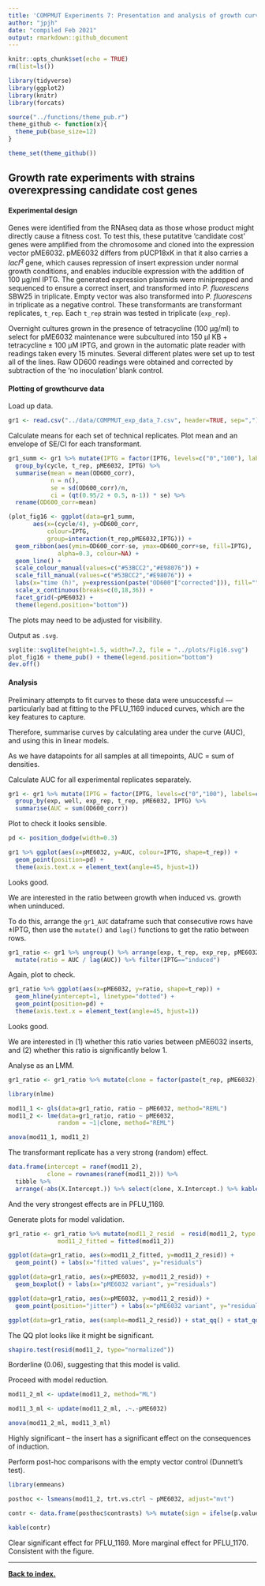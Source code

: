 ```yaml
---
title: 'COMPMUT Experiments 7: Presentation and analysis of growth curves with candidate cost genes'
author: "jpjh"
date: "compiled Feb 2021"
output: rmarkdown::github_document
---
```


```r
knitr::opts_chunk$set(echo = TRUE)
rm(list=ls())

library(tidyverse)
library(ggplot2)
library(knitr)
library(forcats)

source("../functions/theme_pub.r")
theme_github <- function(x){
  theme_pub(base_size=12)
}

theme_set(theme_github())
```

## Growth rate experiments with strains overexpressing candidate cost genes

#### Experimental design

Genes were identified from the RNAseq data as those whose product might directly cause a fitness cost. To test this, these putatitve 'candidate cost' genes were amplified from the chromosome and cloned into the expression vector pME6032. pME6032 differs from pUCP18xK in that it also carries a *lacI^q^* gene, which causes repression of insert expression under normal growth conditions, and enables inducible expression with the addition of 100 µg/ml IPTG. The generated expression plasmids were miniprepped and sequenced to ensure a correct insert, and transformed into *P. fluorescens* SBW25 in triplicate. Empty vector was also transformed into *P. fluorescens* in triplicate as a negative control. These transformants are transformant replicates, `t_rep`. Each `t_rep` strain was tested in triplicate (`exp_rep`).

Overnight cultures grown in the presence of tetracycline (100 µg/ml) to select for pME6032 maintenance were subcultured into 150 µl KB + tetracycline ± 100 µM IPTG, and grown in the automatic plate reader with readings taken every 15 minutes. Several different plates were set up to test all of the lines. Raw OD600 readings were obtained and corrected by subtraction of the 'no inoculation' blank control. 

#### Plotting of growthcurve data

Load up data.

```r
gr1 <- read.csv("../data/COMPMUT_exp_data_7.csv", header=TRUE, sep=",")
```

Calculate means for each set of technical replicates. Plot mean and an envelope of SE/CI for each transformant.

```r
gr1_summ <- gr1 %>% mutate(IPTG = factor(IPTG, levels=c("0","100"), labels=c("uninduced","induced"))) %>%
  group_by(cycle, t_rep, pME6032, IPTG) %>%
  summarise(mean = mean(OD600_corr), 
            n = n(), 
            se = sd(OD600_corr)/n, 
            ci = (qt(0.95/2 + 0.5, n-1)) * se) %>%
  rename(OD600_corr=mean)

(plot_fig16 <- ggplot(data=gr1_summ,
       aes(x=(cycle/4), y=OD600_corr,
           colour=IPTG,
           group=interaction(t_rep,pME6032,IPTG))) +
  geom_ribbon(aes(ymin=OD600_corr-se, ymax=OD600_corr+se, fill=IPTG),
              alpha=0.3, colour=NA) +
  geom_line() +
  scale_colour_manual(values=c("#53BCC2","#E98076")) +
  scale_fill_manual(values=c("#53BCC2","#E98076")) +
  labs(x="time (h)", y=expression(paste("OD600"["corrected"])), fill="", colour="") +
  scale_x_continuous(breaks=c(0,18,36)) +
  facet_grid(~pME6032) +
  theme(legend.position="bottom"))
```

The plots may need to be adjusted for visibility.

Output as `.svg`.

```r
svglite::svglite(height=1.5, width=7.2, file = "../plots/Fig16.svg")
plot_fig16 + theme_pub() + theme(legend.position="bottom")
dev.off()
```


#### Analysis

Preliminary attempts to fit curves to these data were unsuccessful — particularly bad at fitting to the PFLU_1169 induced curves, which are the key features to capture.

Therefore, summarise curves by calculating area under the curve (AUC), and using this in linear models.

As we have datapoints for all samples at all timepoints, AUC = sum of densities. 

Calculate AUC for all experimental replicates separately.

```r
gr1 <- gr1 %>% mutate(IPTG = factor(IPTG, levels=c("0","100"), labels=c("uninduced","induced"))) %>%
  group_by(exp, well, exp_rep, t_rep, pME6032, IPTG) %>%
  summarise(AUC = sum(OD600_corr))
```

Plot to check it looks sensible.

```r
pd <- position_dodge(width=0.3)

gr1 %>% ggplot(aes(x=pME6032, y=AUC, colour=IPTG, shape=t_rep)) +
  geom_point(position=pd) +
  theme(axis.text.x = element_text(angle=45, hjust=1))
```

Looks good.

We are interested in the ratio between growth when induced vs. growth when uninduced. 

To do this, arrange the `gr1_AUC` dataframe such that consecutive rows have ±IPTG, then use the `mutate()` and `lag()` functions to get the ratio between rows. 

```r
gr1_ratio <- gr1 %>% ungroup() %>% arrange(exp, t_rep, exp_rep, pME6032, IPTG) %>%
  mutate(ratio = AUC / lag(AUC)) %>% filter(IPTG=="induced")
```

Again, plot to check.

```r
gr1_ratio %>% ggplot(aes(x=pME6032, y=ratio, shape=t_rep)) +
  geom_hline(yintercept=1, linetype="dotted") +
  geom_point(position=pd) +
  theme(axis.text.x = element_text(angle=45, hjust=1))
```

Looks good.

We are interested in (1) whether this ratio varies between pME6032 inserts, and (2) whether this ratio is significantly below 1.

Analyse as an LMM.

```r
gr1_ratio <- gr1_ratio %>% mutate(clone = factor(paste(t_rep, pME6032)))

library(nlme)

mod11_1 <- gls(data=gr1_ratio, ratio ~ pME6032, method="REML")
mod11_2 <- lme(data=gr1_ratio, ratio ~ pME6032, 
              random = ~1|clone, method="REML")

anova(mod11_1, mod11_2)
```

The transformant replicate has a very strong (random) effect.

```r
data.frame(intercept = ranef(mod11_2), 
           clone = rownames(ranef(mod11_2))) %>% 
  tibble %>%
  arrange(-abs(X.Intercept.)) %>% select(clone, X.Intercept.) %>% kable()
```

And the very strongest effects are in PFLU_1169.

Generate plots for model validation.

```r
gr1_ratio <- gr1_ratio %>% mutate(mod11_2_resid  = resid(mod11_2, type = "normalized"),
              mod11_2_fitted = fitted(mod11_2))

ggplot(data=gr1_ratio, aes(x=mod11_2_fitted, y=mod11_2_resid)) + 
  geom_point() + labs(x="fitted values", y="residuals")

ggplot(data=gr1_ratio, aes(x=pME6032, y=mod11_2_resid)) + 
  geom_boxplot() + labs(x="pME6032 variant", y="residuals")

ggplot(data=gr1_ratio, aes(x=pME6032, y=mod11_2_resid)) + 
  geom_point(position="jitter") + labs(x="pME6032 variant", y="residuals")

ggplot(data=gr1_ratio, aes(sample=mod11_2_resid)) + stat_qq() + stat_qq_line()
```

The QQ plot looks like it might be significant.

```r
shapiro.test(resid(mod11_2, type="normalized"))
```

Borderline (0.06), suggesting that this model is valid.

Proceed with model reduction.

```r
mod11_2_ml <- update(mod11_2, method="ML")

mod11_3_ml <- update(mod11_2_ml, .~.-pME6032)

anova(mod11_2_ml, mod11_3_ml)
```

Highly significant -- the insert has a significant effect on the consequences of induction.

Perform post-hoc comparisons with the empty vector control (Dunnett's test).

```r
library(emmeans)

posthoc <- lsmeans(mod11_2, trt.vs.ctrl ~ pME6032, adjust="mvt")

contr <- data.frame(posthoc$contrasts) %>% mutate(sign = ifelse(p.value<0.05, "*", ""))

kable(contr)
```

Clear significant effect for PFLU_1169. More marginal effect for PFLU_1170. Consistent with the figure.

---

**[Back to index.](COMPMUT_index.md)**
